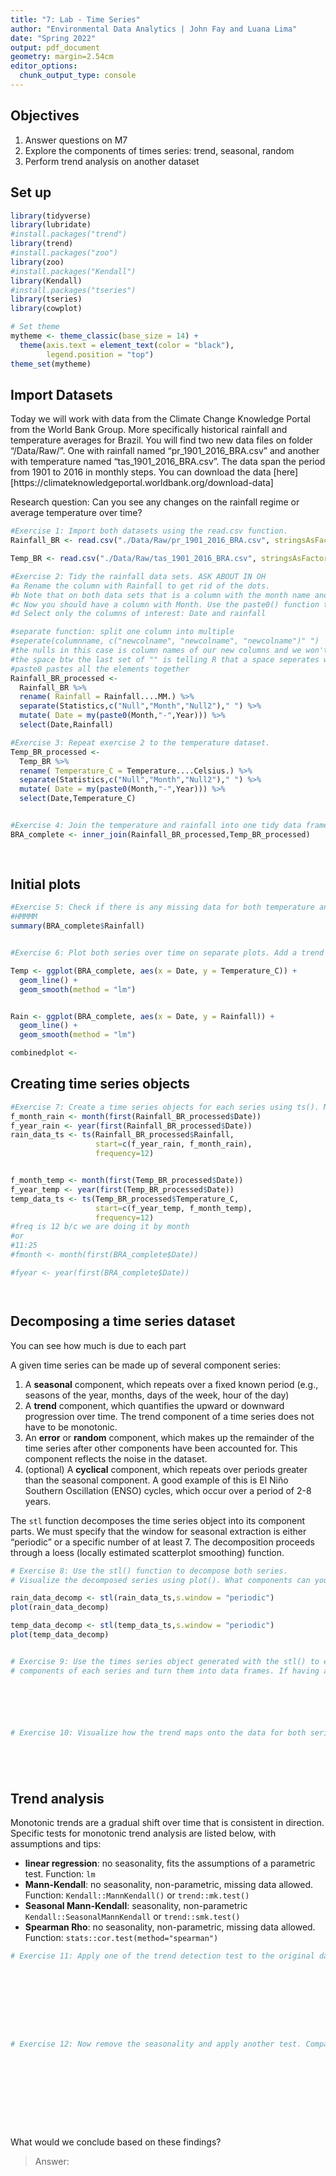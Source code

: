 ```yaml
---
title: "7: Lab - Time Series"
author: "Environmental Data Analytics | John Fay and Luana Lima"
date: "Spring 2022"
output: pdf_document
geometry: margin=2.54cm
editor_options: 
  chunk_output_type: console
---
```


## Objectives
1. Answer questions on M7
2. Explore the components of times series: trend, seasonal, random
3. Perform trend analysis on another dataset

## Set up

```r

library(tidyverse)
library(lubridate)
#install.packages("trend")
library(trend)
#install.packages("zoo")
library(zoo)
#install.packages("Kendall")
library(Kendall)
#install.packages("tseries")
library(tseries)
library(cowplot)

# Set theme
mytheme <- theme_classic(base_size = 14) +
  theme(axis.text = element_text(color = "black"), 
        legend.position = "top")
theme_set(mytheme)
```

## Import Datasets

Today we will work with data from the Climate Change Knowledge Portal from the World Bank Group. More specifically historical rainfall and temperature averages for Brazil. You will find two new data files on folder "/Data/Raw/". One with rainfall named "pr_1901_2016_BRA.csv" and another with temperature named "tas_1901_2016_BRA.csv". The data span the period from 1901 to 2016 in monthly steps. You can download the data [here][https://climateknowledgeportal.worldbank.org/download-data]

Research question: Can you see any changes on the rainfall regime or average temperature over time?

```r
#Exercise 1: Import both datasets using the read.csv function.
Rainfall_BR <- read.csv("./Data/Raw/pr_1901_2016_BRA.csv", stringsAsFactors = TRUE)

Temp_BR <- read.csv("./Data/Raw/tas_1901_2016_BRA.csv", stringsAsFactors = TRUE)

#Exercise 2: Tidy the rainfall data sets. ASK ABOUT IN OH
#a Rename the column with Rainfall to get rid of the dots.
#b Note that on both data sets that is a column with the month name and average. Convert it to a Month column by separating the string, i.e., month in one column and the word "Average" on another. Hint: use the separate() function in the pipe.
#c Now you should have a column with Month. Use the paste0() function to paste month and year together and create a date object.
#d Select only the columns of interest: Date and rainfall

#separate function: split one column into multiple
#seperate(columnname, c("newcolname", "newcolname", "newcolname")" ")
#the nulls in this case is column names of our new columns and we won't use the null one
#the space btw the last set of "" is telling R that a space seperates what we want to divide the columns to divide into i.e. "Jan Average" is divided by a space
#paste0 pastes all the elements together
Rainfall_BR_processed <-
  Rainfall_BR %>% 
  rename( Rainfall = Rainfall....MM.) %>% 
  separate(Statistics,c("Null","Month","Null2")," ") %>% 
  mutate( Date = my(paste0(Month,"-",Year))) %>% 
  select(Date,Rainfall)

#Exercise 3: Repeat exercise 2 to the temperature dataset.
Temp_BR_processed <-
  Temp_BR %>% 
  rename( Temperature_C = Temperature....Celsius.) %>% 
  separate(Statistics,c("Null","Month","Null2")," ") %>% 
  mutate( Date = my(paste0(Month,"-",Year))) %>% 
  select(Date,Temperature_C)  


#Exercise 4: Join the temperature and rainfall into one tidy data frame with 3 columns: Date, Rainfall and Temperature. 10:55 during lesson - why ue the innerjoin
BRA_complete <- inner_join(Rainfall_BR_processed,Temp_BR_processed)
  
           
```


## Initial plots

```r

#Exercise 5: Check if there is any missing data for both temperature and rainfall series.
#HMMMM
summary(BRA_complete$Rainfall)


#Exercise 6: Plot both series over time on separate plots. Add a trend line using geom_smooth(). Can you say something about the trend just by visualizing the data?

Temp <- ggplot(BRA_complete, aes(x = Date, y = Temperature_C)) +
  geom_line() +
  geom_smooth(method = "lm")


Rain <- ggplot(BRA_complete, aes(x = Date, y = Rainfall)) +
  geom_line() +
  geom_smooth(method = "lm")

combinedplot <- 

```

## Creating time series objects

```r
#Exercise 7: Create a time series objects for each series using ts(). Make sure you specify the starting point and frequency. Make sure you point out the column in the dataset that you want converted to a time series or else R will try to do all of the data. 
f_month_rain <- month(first(Rainfall_BR_processed$Date))
f_year_rain <- year(first(Rainfall_BR_processed$Date))
rain_data_ts <- ts(Rainfall_BR_processed$Rainfall,
                   start=c(f_year_rain, f_month_rain),
                   frequency=12)


f_month_temp <- month(first(Temp_BR_processed$Date))
f_year_temp <- year(first(Temp_BR_processed$Date))
temp_data_ts <- ts(Temp_BR_processed$Temperature_C,
                   start=c(f_year_temp, f_month_temp),
                   frequency=12)
#freq is 12 b/c we are doing it by month
#or
#11:25
#fmonth <- month(first(BRA_complete$Date))

#fyear <- year(first(BRA_complete$Date))




```


## Decomposing a time series dataset

You can see how much is due to each part

A given time series can be made up of several component series: 

1. A **seasonal** component, which repeats over a fixed known period (e.g., seasons of the year, months, days of the week, hour of the day)
2. A **trend** component, which quantifies the upward or downward progression over time. The trend component of a time series does not have to be monotonic.
3. An **error** or **random** component, which makes up the remainder of the time series after other components have been accounted for. This component reflects the noise in the dataset. 
4. (optional) A **cyclical** component, which repeats over periods greater than the seasonal component. A good example of this is El Niño Southern Oscillation (ENSO) cycles, which occur over a period of 2-8 years.


The `stl` function decomposes the time series object into its component parts. We must specify that the window for seasonal extraction is either "periodic" or a specific number of at least 7. The decomposition proceeds through a loess (locally estimated scatterplot smoothing) function.

```r

# Exercise 8: Use the stl() function to decompose both series. 
# Visualize the decomposed series using plot(). What components can you identify? stl shows seasonal trend and remainders. first windeow is original data, second is seasonal componnent, third is trend and fourth is remainder. if you some the bottom three you get your original data

rain_data_decomp <- stl(rain_data_ts,s.window = "periodic")
plot(rain_data_decomp)

temp_data_decomp <- stl(temp_data_ts,s.window = "periodic")
plot(temp_data_decomp)


# Exercise 9: Use the times series object generated with the stl() to extract the 
# components of each series and turn them into data frames. If having a hard time finding the time.series then look at the environment






# Exercise 10: Visualize how the trend maps onto the data for both series






```


## Trend analysis

Monotonic trends are a gradual shift over time that is consistent in direction. Specific tests for monotonic trend analysis are listed below, with assumptions and tips: 

* **linear regression**: no seasonality, fits the assumptions of a parametric test. Function: `lm`
* **Mann-Kendall**: no seasonality, non-parametric, missing data allowed. Function: `Kendall::MannKendall()` or `trend::mk.test()`
* **Seasonal Mann-Kendall**: seasonality, non-parametric `Kendall::SeasonalMannKendall` or `trend::smk.test()`
* **Spearman Rho**: no seasonality, non-parametric, missing data allowed. Function: `stats::cor.test(method="spearman")`


```r

# Exercise 11: Apply one of the trend detection test to the original data set. Remember that the data has seasonal component, which test can be applied in this case?









# Exercise 12: Now remove the seasonality and apply another test. Compare the results with what you obtained on Exercise 9.











```

What would we conclude based on these findings? 

> Answer:


